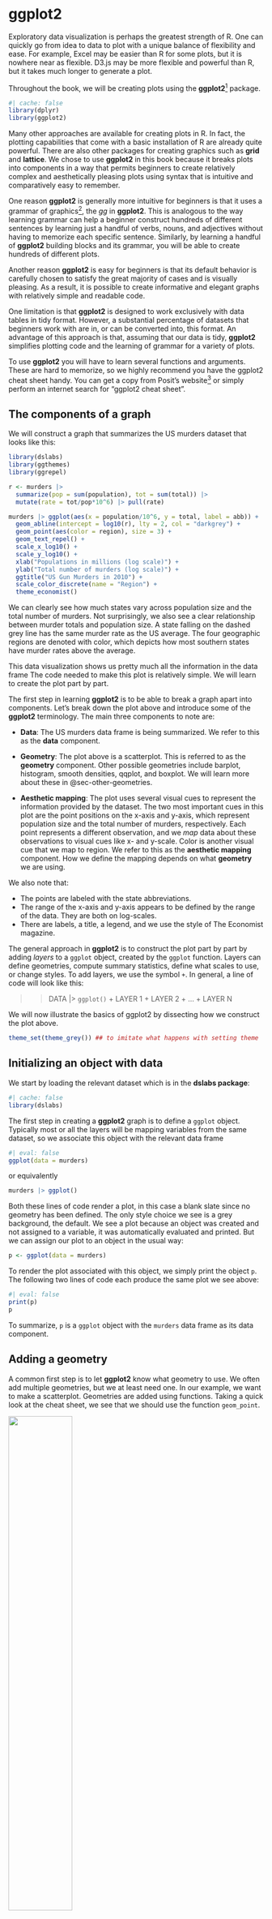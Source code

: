 # ggplot2 {#sec-ggplot2}

Exploratory data visualization is perhaps the greatest strength of R. One can quickly go from idea to data to plot with a unique balance of flexibility and ease. For example, Excel may be easier than R for some plots, but it is nowhere near as flexible. D3.js may be more flexible and powerful than R, but it takes much longer to generate a plot.

Throughout the book, we will be creating plots using the **ggplot2**[^ggplot2-1] package.

[^ggplot2-1]: <https://ggplot2.tidyverse.org/>

```r
#| cache: false
library(dplyr)
library(ggplot2)
```

Many other approaches are available for creating plots in R. In fact, the plotting capabilities that come with a basic installation of R are already quite powerful. There are also other packages for creating graphics such as **grid** and **lattice**. We chose to use **ggplot2** in this book because it breaks plots into components in a way that permits beginners to create relatively complex and aesthetically pleasing plots using syntax that is intuitive and comparatively easy to remember.

One reason **ggplot2** is generally more intuitive for beginners is that it uses a grammar of graphics[^ggplot2-2], the *gg* in **ggplot2**. This is analogous to the way learning grammar can help a beginner construct hundreds of different sentences by learning just a handful of verbs, nouns, and adjectives without having to memorize each specific sentence. Similarly, by learning a handful of **ggplot2** building blocks and its grammar, you will be able to create hundreds of different plots.

[^ggplot2-2]: <http://www.springer.com/us/book/9780387245447>

Another reason **ggplot2** is easy for beginners is that its default behavior is carefully chosen to satisfy the great majority of cases and is visually pleasing. As a result, it is possible to create informative and elegant graphs with relatively simple and readable code.

One limitation is that **ggplot2** is designed to work exclusively with data tables in tidy format. However, a substantial percentage of datasets that beginners work with are in, or can be converted into, this format. An advantage of this approach is that, assuming that our data is tidy, **ggplot2** simplifies plotting code and the learning of grammar for a variety of plots.

To use **ggplot2** you will have to learn several functions and arguments. These are hard to memorize, so we highly recommend you have the ggplot2 cheat sheet handy. You can get a copy from Posit's website[^ggplot2-3] or simply perform an internet search for "ggplot2 cheat sheet".

[^ggplot2-3]: <https://posit.co/resources/cheatsheets/>

## The components of a graph

We will construct a graph that summarizes the US murders dataset that looks like this:

```r
library(dslabs)
library(ggthemes)
library(ggrepel)

r <- murders |> 
  summarize(pop = sum(population), tot = sum(total)) |> 
  mutate(rate = tot/pop*10^6) |> pull(rate)

murders |> ggplot(aes(x = population/10^6, y = total, label = abb)) +  
  geom_abline(intercept = log10(r), lty = 2, col = "darkgrey") +
  geom_point(aes(color = region), size = 3) +
  geom_text_repel() + 
  scale_x_log10() +
  scale_y_log10() +
  xlab("Populations in millions (log scale)") + 
  ylab("Total number of murders (log scale)") +
  ggtitle("US Gun Murders in 2010") +
  scale_color_discrete(name = "Region") +
  theme_economist()
```

We can clearly see how much states vary across population size and the total number of murders. Not surprisingly, we also see a clear relationship between murder totals and population size. A state falling on the dashed grey line has the same murder rate as the US average. The four geographic regions are denoted with color, which depicts how most southern states have murder rates above the average.

This data visualization shows us pretty much all the information in the data frame The code needed to make this plot is relatively simple. We will learn to create the plot part by part.

The first step in learning **ggplot2** is to be able to break a graph apart into components. Let's break down the plot above and introduce some of the **ggplot2** terminology. The main three components to note are:

-   **Data**: The US murders data frame is being summarized. We refer to this as the **data** component.

-   **Geometry**: The plot above is a scatterplot. This is referred to as the **geometry** component. Other possible geometries include barplot, histogram, smooth densities, qqplot, and boxplot. We will learn more about these in @sec-other-geometries.

-   **Aesthetic mapping**: The plot uses several visual cues to represent the information provided by the dataset. The two most important cues in this plot are the point positions on the x-axis and y-axis, which represent population size and the total number of murders, respectively. Each point represents a different observation, and we *map* data about these observations to visual cues like x- and y-scale. Color is another visual cue that we map to region. We refer to this as the **aesthetic mapping** component. How we define the mapping depends on what **geometry** we are using.

We also note that:

-   The points are labeled with the state abbreviations.
-   The range of the x-axis and y-axis appears to be defined by the range of the data. They are both on log-scales.
-   There are labels, a title, a legend, and we use the style of The Economist magazine.

The general approach in **ggplot2** is to construct the plot part by part by adding *layers* to a `ggplot` object, created by the `ggplot` function. Layers can define geometries, compute summary statistics, define what scales to use, or change styles. To add layers, we use the symbol `+`. In general, a line of code will look like this:

> > DATA \|\> `ggplot()` + LAYER 1 + LAYER 2 + ... + LAYER N

We will now illustrate the basics of ggplot2 by dissecting how we construct the plot above.

```r
theme_set(theme_grey()) ## to imitate what happens with setting theme
```

## Initializing an object with data

We start by loading the relevant dataset which is in the **dslabs package**:

```r
#| cache: false
library(dslabs)
```

The first step in creating a **ggplot2** graph is to define a `ggplot` object. Typically most or all the layers will be mapping variables from the same dataset, so we associate this object with the relevant data frame

```r
#| eval: false
ggplot(data = murders)
```

or equivalently

```r
murders |> ggplot()
```

Both these lines of code render a plot, in this case a blank slate since no geometry has been defined. The only style choice we see is a grey background, the default. We see a plot because an object was created and not assigned to a variable, it was automatically evaluated and printed. But we can assign our plot to an object in the usual way:

```r
p <- ggplot(data = murders)
```

To render the plot associated with this object, we simply print the object `p`. The following two lines of code each produce the same plot we see above:

```r
#| eval: false
print(p)
p
```

To summarize, `p` is a `ggplot` object with the `murders` data frame as its data component.

## Adding a geometry

A common first step is to let **ggplot2** know what geometry to use. We often add multiple geometries, but we at least need one. In our example, we want to make a scatterplot. Geometries are added using functions. Taking a quick look at the cheat sheet, we see that we should use the function `geom_point`.

::: {layout-ncol="2"}
![](../R/img/ggplot2-cheatsheeta.png){width="50%"}

![](../R/img/ggplot2-cheatsheetb.png){width="50%"}
:::

(Image courtesy of Posit[^ggplot2-4]. CC-BY-4.0 license[^ggplot2-5].)

[^ggplot2-4]: <https://rstudio.github.io/cheatsheets/data-visualization.pdf>

[^ggplot2-5]: <https://github.com/rstudio/cheatsheets/blob/main/LICENSE>

Note that geometry function names follow the pattern: `geom_X` where X is the name of the geometry. Some examples include `geom_histogram`, `geom_boxplot`, and `geom_col`. We will discuss these further in @sec-other-geometries.

For `geom_point` to run properly we need to provide data and a mapping. We have already assigned the `murders` data table to the object `p`. Next we need to add the layer `geom_point` to define the geometry. To find out what mappings are expected by this function, we read the **Aesthetics** section of the `geom_point` help file:

> > **Aesthetics\
> > **geom_point() understands the following aesthetics (required aesthetics are in bold):
> >
> > -   **x**
> >
> > -   **y**
> >
> > -   alpha
> >
> > -   colour

We see that at least two arguments are required: `x` and `y`. Next we explain how to map values from the dataset to the plot.

## Aesthetic mappings

*Aesthetic mappings* describe how properties of the data connect with features of the graph, such as distance along an axis, size, or color. The `aes` function connects data with what we see on the graph by defining aesthetic mappings and will be one of the functions you use most often when plotting. This example produces a scatterplot of total murders versus population in millions:

```r
murders |> ggplot() + geom_point(aes(population/10^6, total))
```

We didn't use the `x` and `y` to define the arguments because the help file showed these are the first and second expected arguments.

The scale and labels are defined by default when adding this layer. Like **dplyr** functions, `aes` also uses the variable names from the data component: we can use `population` and `total` without having to call them as `murders$population` and `murders$total`. The behavior of recognizing the variables from the data component is specific to `aes`. With **ggplot2** functions other than `aes`, if you try to access the values of `population` or `total`, you receive an error.

## Other layers

To shape the plot into its final form, we continue to add layers. A second layer in the plot we wish to make involves adding a label to each point to identify the state. The `geom_label` and `geom_text` functions permit us to add text to the plot with and without a rectangle behind the text, respectively.

Because each point (each state in this case) has a label, we need an aesthetic mapping to make the connection between points and labels. By reading the help file, we learn that we supply the mapping between point and label through the `label` argument of `aes`. So the code looks like this:

```r
murders |> ggplot() + 
  geom_point(aes(population/10^6, total)) +
  geom_text(aes(population/10^6, total, label = abb))
```

As an example of the unique behavior of `aes` related to variable names, note that if the added layer was `geom_text(aes(population/10^6, total), label = abb)`, we would result in an error since `abb` is now outside the call to `aes` and it is not object in out workspace, it is a variable name in the data component of the `ggplot` object.

## Global aesthetic mappings

In the previous lines of code, we define the mapping `aes(population/10^6, total)` twice, once in each layer. We can avoid this by using a *global* aesthetic mapping. We can do this when we define the blank slate `ggplot` object. Remember that the `mapping` argument of `ggplot` function permits us to define aesthetic mappings. If we define a mapping in `ggplot`, all the geometries that are added as layers will default to this mapping. So we can simply write the following code to produce the previous plot:

```r
#| eval: false
murders |> ggplot(aes(population/10^6, total)) +
  geom_point() +
  geom_text(aes(label = abb))
```

Note that the mapping for `label` is only defined in `geom_text` because `geom_point` does not use this argument.

If necessary, we can override the global mapping by defining a new mapping within each layer. These *local* definitions override the *global*. Here is an example:

```r
murders |> ggplot(aes(population/10^6, total)) +
  geom_point() +
  geom_text(aes(x = 10, y = 800, label = "Hello there!"))
```

Clearly, the second call to `geom_text` does not use `population` and `total`.

## Non-aesthetic arguments

Each geometry function has arguments other than `aes` and `data`. They tend to be specific to the function and are not mapped to variables in the data. For example, in the plot we wish to make, the points are larger than the default size. As another example, to avoid putting the text on top of the point, we can use the `nudge_x` argument in `geom_text`. The code, with the arguments, looks like this:

```r
murders |> ggplot(aes(population/10^6, total)) +
  geom_point(size = 3) +
  geom_text(aes(label = abb), nudge_x = 1.5)
```

In @sec-add-on-packages we learn a better way of assuring we can see the points and the labels.

## Categories as colors

For the final plot, we want each region to have a different color. Because this information comes from the data, it is a aesthetic mapping. For our example, we can map color to categories using the `color` mapping in the `geom_point` function as follows:

```r
murders |> ggplot(aes(population/10^6, total)) +
  geom_point(aes(color = region), size = 3) 
```

Note the `geom_point` automatically assigns a different color to each category and also adds a legend! Legends are usually desired, but to avoid adding a legend we can set the `geom_point` argument `show.legend = FALSE`.

Note that `color` is also a non-aesthetic argument in several **ggplot2** functions, including `geom_point`. This argument is not used to map colors to categories, but to change the color of all the points. For example, if we wanted all the points to be blue we would change the layer to `geom_point(col = "blue", size = 3)`.

```r
murders |> ggplot(aes(population/10^6, total)) +
  geom_point(color = "blue", size = 3) 
```

## Updating ggplot objects

In **ggplot2** we build plots by parts. A useful feature of the package is that we can update existing `ggplot` objects by adding layers. For example, we can start by initializing an object with a dataset and a global aesthetic

```r
p0 <- murders |> ggplot(aes(population/10^6, total))
```

and then start adding layers. For example, we start by adding the scatter plot

```r
p1 <- p0 +  geom_point(aes(color = region), size = 3)
```

and labels:

```r
p2 <- p1 + geom_text(aes(label = abb), nudge_x = 0.1)
```

In the next few sections, we will be building on objects created in previous sections using this approach. This facilitates improving plots as well as testing options. Note that we changed the `nudge_x` from 1.5 to 0.1 because in the next section we will apply a log transformation and a smaller value is more appropriate.

## Scales {#sec-scales}

One of the strengths of **ggplot2** is that the default behavior often is good enough to achieve our visualization goals. However, it also offers ways in which we can change these defaults. Many of these are changed through the `scales` functions.

Two examples, are the `scale_x_continuous` and `scale_y_continuous` functions which lets us make adjustments to the x-axis and y-axis, respectively. In the final plot we are trying to produce scales in log-scale and this can be achieved by assigning the argument `trans = "log10"` in these functions. However, because this operation is so common, **ggplot2** includes `scale_x_log10` and `scale_y_log10` functions. We can achieve the desired transformation by adding these layers:

```r
p3 <- p2 + scale_x_log10() + scale_y_log10() 
p3
```

Be aware that **ggplot2** offers immense flexibility, particularly through the scales functions. We've introduced just one of the many available. In subsequent chapters of this book, we'll provide examples as they become pertinent to our visualizations. However, to familiarize yourself with these functions, we recommend consulting the ggplot2 cheat sheet or conducting internet searches as specific needs arise.

## Annotations

We often want to add annotations to figures that are not derived directly from the aesthetic mapping. Examples of annotation functions are `labs`, `annotate`, and `geom_abline`. The `labs` function permits adding a title, subtitle, caption, and other labels. Note these can also be defined individually using the functions such as `xlab`, `ylab` and `ggtitle`.

The `labs` function also allows another change needed for our desired plot: changing the legend title. Because the legend for the color mapping, this is achieved with the `color = "NEW_TITLE"` argument:

```r
p4 <- p3 + labs(title = "US Gun Murders in 2010",
                x = "Populations in millions (log scale)", 
                y = "Total number of murders (log scale)",
                color = "Region")
p4
```

Our desired final plot includes a line that represents the average murder rate for the entire country. Once we determine the per million rate to be $r$, the desired line is defined by the formula: $y = r x$, with $y$ and $x$ our axes: total murders and population in millions, respectively. In the log-scale this line turns into: $\log(y) = \log(r) + \log(x)$, a line with slope 1 and intercept $\log(r)$. We can compute `r` using:

```r
r <- murders |> 
  summarize(rate = sum(total)/sum(population)*10^6) |> 
  pull(rate)
```

To add a line we use the `geom_abline` function. The `ab` in the name reminds us we are supplying the intercept (`a`) and slope (`b`). The default line has slope 1 and intercept 0 so we only have to define the intercept. Note that the final plot has a dashed line type and is grey and these can be changed through the `lty` (line type) and `color` non aesthetic arguments. We add the layer like this:

```r
p5 <- p4 + 
  geom_abline(intercept = log10(r), lty = 2, color = "darkgrey") 
p5
```

Note that `geom_abline` does not use any mappings from the data object, once we have the slope.

We are almost there! All we have to do is add optional changes to the style.

## Add-on packages {#sec-add-on-packages}

The power of **ggplot2** is augmented further due to the availability of add-on packages. The remaining changes needed to put the finishing touches on our plot require the **ggthemes** and **ggrepel** packages.

The style of a **ggplot2** graph can be changed using the `theme` functions. Several themes are included as part of the **ggplot2** package. In fact, for most of the plots in this book, we use a function in the **dslabs** package that automatically sets a default theme:

```r
ds_theme_set()
```

Many other themes are added by the package **ggthemes**. Among those is the `theme_economist` theme that we use here. After installing the package, you can change the style by adding a layer like this:

```r
library(ggthemes)
p6 <- p5 + theme_economist()
```

You can see how some of the other themes look by simply changing the function. For instance, you might try the `theme_fivethirtyeight()` theme instead.

The final change is to better position of the labels to avoid crowding; currently, some of the labels fall on top of each other. The add-on package **ggrepel** includes a geometry that adds labels while ensuring that they don't fall on top of each other. We simply change `geom_text` to `geom_text_repel`.

## Putting it all together {#sec-putting-it-all-together}

Now that we are done testing, we can write one line of code that produces our desired plot from scratch.

```r
library(ggthemes)
library(ggrepel)

r <- murders |> 
  summarize(rate = sum(total) /  sum(population) * 10^6) |>
  pull(rate)

murders |> 
  ggplot(aes(population/10^6, total)) +   
  geom_abline(intercept = log10(r), lty = 2, color = "darkgrey") +
  geom_point(aes(col = region), size = 3) +
  geom_text_repel(aes(label = abb)) + 
  scale_x_log10() +
  scale_y_log10() +
  labs(title = "US Gun Murders in 2010",
                x = "Populations in millions (log scale)", 
                y = "Total number of murders (log scale)",
                color = "Region") +
  theme_economist()
```

```r
ds_theme_set()
```

## Geometries {#sec-other-geometries}

In our illustrative example we introduced the scatterplot geometry `geom_point`. However, **ggplot2** has many others and here we demonstrate how to generate plots related to distributions, specifically the plots shown @sec-dataviz-distributions.

### Barplots

To generate a barplot we can use the `geom_bar` geometry. The default is to count the number of each category and draw a bar. Here is the plot for the regions of the US.

```r
#| eval: false
murders |> ggplot(aes(region)) + geom_bar()
```

However, we often already have a table with the numbers we want to present as a barplot. Here is an example of such a table:

```r
tab <- murders |> 
  count(region) |> 
  mutate(proportion = n/sum(n))
```

In this case, we use `geom_col` instead of `geom_bar`:

```r
#| eval: false
tab |> ggplot(aes(region, proportion)) + geom_col()
```

### Histograms

To generate histograms we use `geom_histogram`. By looking at the help file for this function, we learn that the only required argument is `x`, the variable for which we will construct a histogram. We dropped the `x` because we know it is the first argument. The code looks like this:

```r
heights |> filter(sex == "Female") |> 
  ggplot(aes(height)) + 
  geom_histogram(binwidth = 1, fill = "blue", col = "black")
```

Note that we use the optional arguments `bandwidth = 1` to change the bin size to 1 inch. The default is to create 30 bins. We also use the optional arguments `fill = "blue"` and `col = "black"` to fill the bars with colors and use a different color to outline the bars.

### Density plots

To create a smooth density, we use the `geom_density`. To make a smooth density plot with the data previously shown as a histogram we can use this code:

```r
heights |> 
  filter(sex == "Female") |>
  ggplot(aes(height)) +
  geom_density(fill = "blue")
```

Note that we use the optional argument `fill` to change the color. To change the smoothness of the density, we use the `adjust` argument to multiply the default value by that `adjust`. For example, if we want the bandwidth to be twice as big we use:

```r
heights |> 
  filter(sex == "Female") |>
  ggplot(aes(height)) +
  geom_density(fill="blue", adjust = 2)
```

### Boxplots

The geometry for boxplot is `geom_boxplot`. As discussed, boxplots are useful for comparing distributions. For example, below are the previously shown heights for women, but compared to men. For this geometry, we need arguments `x` as the categories, and `y` as the values.

```r
heights |> ggplot(aes(sex, height)) +
  geom_boxplot()
```

### Images

Images were not needed for the concepts described in this chapter, but we will use images in @sec-vaccines, so we introduce the two geometries used to plot images: **geom_tile** and **geom_raster**. They behave similarly; to see how they differ, please consult the help file. To create an image in **ggplot2** we need a data frame with the x and y coordinates as well as the values associated with each of these. Here is a data frame.

```r
x <- expand.grid(x = 1:12, y = 1:10) |> mutate(z = 1:120) 
```

Note that this is the tidy version of a matrix, `matrix(1:120, 12, 10)`. To plot the image we use the following code:

```r
x |> ggplot(aes(x, y, fill = z)) + geom_raster()
```

With these images you will often want to change the color scale. This can be done through the `scale_fill_gradientn` layer.

```r
x |> ggplot(aes(x, y, fill = z)) + 
  geom_raster() + 
  scale_fill_gradientn(colors =  terrain.colors(10, 1))
```

## Grids of plots

There are often reasons to graph plots next to each other. The **gridExtra** package permits us to do that. Here are the graphs `p5` and `p6` created in the previous sections:

```r
library(gridExtra)
grid.arrange(p5, p6, ncol = 2)
```

## Exercises

Start by loading the **dplyr** and **ggplot2** library as well as the `murders` and `heights` data.

```r
library(dplyr)
library(ggplot2)
library(dslabs)
```

1\. With **ggplot2**, plots can be saved as objects. For example we can associate a dataset with a plot object like this

```r
p <- ggplot(data = murders)
```

Because `data` is the first argument we don't need to spell it out

```r
p <- ggplot(murders)
```

and we can also use the pipe:

```r
p <- murders |> ggplot()
```

What is class of the object `p`?

2\. Remember that to print an object you can use the command `print` or simply type the object. Print the object `p` defined in exercise one and describe what you see.

a.  Nothing happens.
b.  A blank slate plot.
c.  A scatterplot.
d.  A histogram.

3\. Using the pipe `|>`, create an object `p` but this time associated with the `heights` dataset instead of the `murders` dataset.

4\. What is the class of the object `p` you have just created?

5\. Now we are going to add a layer and the corresponding aesthetic mappings. For the murders data we plotted total murders versus population sizes. Explore the `murders` data frame to remind yourself what are the names for these two variables and select the correct answer. **Hint**: Look at `?murders`.

a.  `state` and `abb`.
b.  `total_murders` and `population_size`.
c.  `total` and `population`.
d.  `murders` and `size`.

6\. To create the scatterplot we add a layer with `geom_point`. The aesthetic mappings require us to define the x-axis and y-axis variables, respectively. So the code looks like this:

```r
murders |> ggplot(aes(x = , y = )) +
  geom_point()
```

except we have to define the two variables `x` and `y`. Fill this out with the correct variable names.

7\. Note that if we don't use argument names, we can obtain the same plot by making sure we enter the variable names in the right order like this:

```r
murders |> ggplot(aes(population, total)) +
  geom_point()
```

Remake the plot but now with total in the x-axis and population in the y-axis.

8\. If instead of points we want to add text, we can use the `geom_text()` or `geom_label()` geometries. The following code

```r
murders |> ggplot(aes(population, total)) + geom_label()
```

will give us the error message: `Error: geom_label requires the following missing aesthetics: label`

Why is this?

a.  We need to map a character to each point through the label argument in aes.
b.  We need to let `geom_label` know what character to use in the plot.
c.  The `geom_label` geometry does not require x-axis and y-axis values.
d.  `geom_label` is not a ggplot2 command.

9\. Rewrite the code above to use abbreviation as the label through `aes`

10\. Change the color of the labels to blue. How will we do this?

a.  Adding a column called `blue` to `murders`.
b.  Because each label needs a different color, we map the colors through `aes`.
c.  Use the `color` argument in `ggplot`.
d.  Because we want all labels to be blue, we do not need to map colors, just use the color argument in `geom_label`.

11\. Rewrite the code above to make the labels blue.

12\. Now suppose we want to use color to represent the different regions. In this case which of the following is most appropriate:

a.  Adding a column called `color` to `murders` with the color we want to use.
b.  Because each label needs a different color, we map the colors through the color argument of `aes` .
c.  Use the `color` argument in `ggplot`.
d.  Because we want all colors to be blue, we do not need to map colors, just use the color argument in `geom_label`.

13\. Rewrite the code above to make the labels' colors be determined by the state's region.

14\. Now we are going to change the x-axis to a log scale to account for the fact the distribution of population is skewed. Let's start by defining an object `p` holding the plot we have made up to now

```r
p <- murders |> 
  ggplot(aes(population, total, label = abb, color = region)) +
  geom_label() 
```

To change the y-axis to a log scale we learned about the `scale_x_log10()` function. Add this layer to the object `p` to change the scale and render the plot.

15\. Repeat the previous exercise but now change both axes to be in the log scale.

16\. Now edit the code above to add the title "Gun murder data" to the plot. Hint: use the `ggtitle` function.

17\. Now we are going to use the `geom_histogram` function to make a histogram of the heights in the `height` data frame. When reading the documentation for this function we see that it requires just one mapping, the values to be used for the histogram. Make a histogram of all the plots.

What is the variable containing the heights?

a.  `sex`
b.  `heights`
c.  `height`
d.  `heights$height`

18\. Now create a ggplot object using the pipe to assign the heights data to a ggplot object. Assign `height` to the x values through the `aes` function.

19\. Now we are ready to add a layer to actually make the histogram. Use the object created in the previous exercise and the `geom_histogram` function to make the histogram.

20\. Note that when we run the code in the previous exercise we get the warning: `stat_bin()` using `bins = 30`. Pick better value with `binwidth`.

Use the `binwidth` argument to change the histogram made in the previous exercise to use bins of size 1 inch.

21\. Instead of a histogram, we are going to make a smooth density plot. In this case we will not make an object, but instead render the plot with one line of code. Change the geometry in the code previously used to make a smooth density instead of a histogram.

22\. Now we are going to make a density plot for males and females separately. We can do this using the `group` argument. We assign groups via the aesthetic mapping as each point needs to a group before making the calculations needed to estimate a density.

23\. We can also assign groups through the `color` argument. This has the added benefit that it uses colors to distinguish the groups. Change the code above to use color.

24\. We can also assign groups through the `fill` argument. This has the added benefit that it uses colors to distinguish the groups, like this:

```r
heights |> 
  ggplot(aes(height, fill = sex)) + 
  geom_density() 
```

However, here the second density is drawn over the other. We can make the curves more visible by using alpha blending to add transparency. Set the alpha parameter to 0.2 in the `geom_density` function to make this change.
